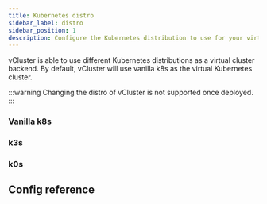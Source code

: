 ```yaml
---
title: Kubernetes distro
sidebar_label: distro
sidebar_position: 1
description: Configure the Kubernetes distribution to use for your virtual cluster.
---
```



vCluster is able to use different Kubernetes distributions as a virtual cluster backend. By default, vCluster will use vanilla k8s as the virtual Kubernetes cluster.

:::warning
Changing the distro of vCluster is not supported once deployed.
:::

### Vanilla k8s

<DeployK8s/>

### k3s

<DeployK3s/>

### k0s

<DeployK0s/>

## Config reference

<Distro/>


